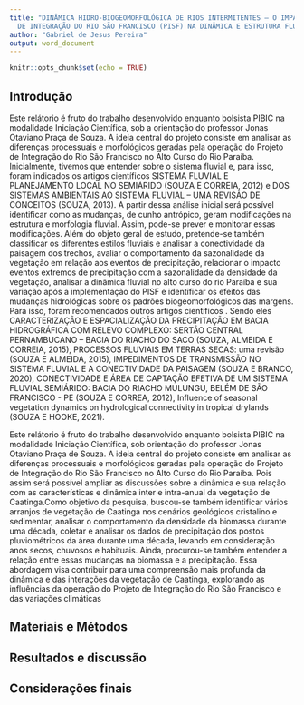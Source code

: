 ```yaml
---
title: "DINÂMICA HIDRO-BIOGEOMORFOLÓGICA DE RIOS INTERMITENTES – O IMPACTO DO PROJETO
  DE INTEGRAÇÃO DO RIO SÃO FRANCISCO (PISF) NA DINÂMICA E ESTRUTURA FLUVIAL"
author: "Gabriel de Jesus Pereira"
output: word_document
---
```


```r
knitr::opts_chunk$set(echo = TRUE)
```

## Introdução 

Este relátorio é fruto do trabalho desenvolvido enquanto bolsista PIBIC na modalidade Iniciação Científica, sob a orientação do professor Jonas Otaviano Praça de Souza. A ideia central do projeto consiste em analisar as diferenças processuais e morfológicos geradas pela operação do Projeto de Integração do Rio São Francisco no Alto Curso do Rio Paraíba. Inicialmente, tivemos que entender sobre o sistema fluvial e, para isso, foram indicados os artigos científicos SISTEMA FLUVIAL E PLANEJAMENTO LOCAL NO SEMIÁRIDO (SOUZA E CORREIA, 2012) e DOS SISTEMAS AMBIENTAIS AO SISTEMA FLUVIAL – UMA REVISÃO DE CONCEITOS (SOUZA, 2013). A partir dessa análise inicial será possível identificar como as mudanças, de cunho antrópico, geram modificações na estrutura e morfologia fluvial. Assim, pode-se prever e monitorar essas modificações. Além do objeto geral de estudo, pretende-se também classificar os diferentes estilos fluviais e analisar a conectividade da paisagem dos trechos, avaliar o comportamento da sazonalidade da vegetação em relação aos eventos de precipitação, relacionar o impacto eventos extremos de precipitação com a sazonalidade da densidade da vegetação, analisar a dinâmica fluvial no alto curso do rio Paraíba e sua variação após a implementação do PISF e identificar os efeitos das mudanças hidrológicas sobre os padrões biogeomorfológicos das margens. Para isso, foram recomendados outros artigos científicos . Sendo eles CARACTERIZAÇÃO E ESPACIALIZAÇÃO DA PRECIPITAÇÃO EM BACIA HIDROGRÁFICA COM RELEVO COMPLEXO: SERTÃO CENTRAL PERNAMBUCANO – BACIA DO RIACHO DO SACO (SOUZA, ALMEIDA E CORREIA, 2015), PROCESSOS FLUVIAIS EM TERRAS SECAS: uma revisão (SOUZA E ALMEIDA, 2015), IMPEDIMENTOS DE TRANSMISSÃO NO SISTEMA FLUVIAL E A CONECTIVIDADE DA PAISAGEM (SOUZA E BRANCO, 2020), CONECTIVIDADE E ÁREA DE CAPTAÇÃO EFETIVA DE UM SISTEMA FLUVIAL SEMIÁRIDO: BACIA DO RIACHO MULUNGU, BELÉM DE SÃO FRANCISCO - PE (SOUZA E CORREA, 2012), Influence of seasonal vegetation dynamics on hydrological connectivity in tropical drylands (SOUZA E HOOKE, 2021).



Este relátorio é fruto do trabalho desenvolvido enquanto bolsista PIBIC na modalidade Iniciação Científica, sob orientação do professor Jonas Otaviano Praça de Souza. A ideia central do projeto consiste em analisar as diferenças processuais e morfológicos geradas pela operação do Projeto de Integração do Rio São Francisco no Alto Curso do Rio Paraíba. Pois assim será possível ampliar as discussões sobre a dinâmica e sua relação com as características e dinâmica inter e intra-anual da vegetação de Caatinga.Como objetivo da pesquisa, buscou-se também identificar vários arranjos de vegetação de Caatinga nos cenários geológicos cristalino e sedimentar, analisar o comportamento da densidade da biomassa durante uma década, coletar e analisar os dados de precipitação dos postos pluviométricos da área durante uma década, levando em consideração anos secos, chuvosos e habituais. Ainda, procurou-se também entender a relação entre essas mudanças na biomassa e a precipitação. Essa abordagem visa contribuir para uma compreensão mais profunda da dinâmica e das interações da vegetação de Caatinga, explorando as influências da operação do Projeto de Integração do Rio São Francisco e das variações climáticas

## Materiais e Métodos

## Resultados e discussão

## Considerações finais